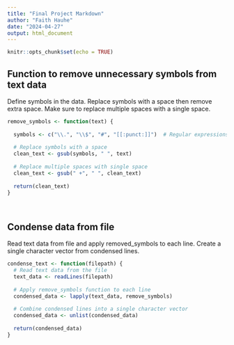 ---
title: "Final Project Markdown"
author: "Faith Hauhe"
date: "2024-04-27"
output: html_document
---

```{r setup, include=FALSE}
knitr::opts_chunk$set(echo = TRUE)
```

## Function to remove unnecessary symbols from text data

Define symbols in the data. Replace symbols with a space then remove extra space. Make sure to replace multiple spaces with a single space.

```{r pressure, echo=FALSE}
remove_symbols <- function(text) {
  
  symbols <- c("\\.", "\\$", "#", "[[:punct:]]")  # Regular expressions for symbols and punctuation
  
  # Replace symbols with a space
  clean_text <- gsub(symbols, " ", text)
  
  # Replace multiple spaces with single space
  clean_text <- gsub(" +", " ", clean_text) 
  
  return(clean_text)
}

 
```

## Condense data from file

Read text data from file and apply removed_symbols to each line. Create a single character vector from condensed lines.

```{r pressure, echo=FALSE}
condense_text <- function(filepath) {
  # Read text data from the file
  text_data <- readLines(filepath)
  
  # Apply remove_symbols function to each line
  condensed_data <- lapply(text_data, remove_symbols)
  
  # Combine condensed lines into a single character vector
  condensed_data <- unlist(condensed_data)
  
  return(condensed_data)
}
  
```


